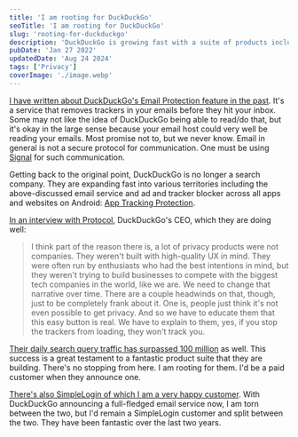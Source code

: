 ```yaml
---
title: 'I am rooting for DuckDuckGo'
seoTitle: 'I am rooting for DuckDuckGo'
slug: 'rooting-for-duckduckgo'
description: 'DuckDuckGo is growing fast with a suite of products including DuckDuckGo Email Protection, App Tracking Protection and a fantastic search engine. Exciting days!'
pubDate: 'Jan 27 2022'
updatedDate: 'Aug 24 2024'
tags: ['Privacy']
coverImage: './image.webp'
---
```



[I have written about DuckDuckGo's Email Protection feature in the past](https://blogarunsathiya.wordpress.com/2021/08/09/duckduckgo-email-protection-first-impressions/). It's a service that removes trackers in your emails before they hit your inbox. Some may not like the idea of DuckDuckGo being able to read/do that, but it's okay in the large sense because your email host could very well be reading your emails. Most promise not to, but we never know. Email in general is not a secure protocol for communication. One must be using [Signal](https://blogarunsathiya.wordpress.com/tag/signal/) for such communication.

Getting back to the original point, DuckDuckGo is no longer a search company. They are expanding fast into various territories including the above-discussed email service and ad and tracker blocker across all apps and websites on Android: [App Tracking Protection](https://spreadprivacy.com/introducing-app-tracking-protection/).

[In an interview with Protocol](https://www.protocol.com/duckduckgo-ceo-interview), DuckDuckGo's CEO, which they are doing well:

> I think part of the reason there is, a lot of privacy products were not companies. They weren't built with high-quality UX in mind. They were often run by enthusiasts who had the best intentions in mind, but they weren't trying to build businesses to compete with the biggest tech companies in the world, like we are. We need to change that narrative over time. There are a couple headwinds on that, though, just to be completely frank about it. One is, people just think it's not even possible to get privacy. And so we have to educate them that this easy button is real. We have to explain to them, yes, if you stop the trackers from loading, they won't track you.

[Their daily search query traffic has surpassed 100 million](https://duckduckgo.com/traffic) as well. This success is a great testament to a fantastic product suite that they are building. There's no stopping from here. I am rooting for them. I'd be a paid customer when they announce one.

[There's also SimpleLogin of which I am a very happy customer](https://blogarunsathiya.wordpress.com/2021/10/11/jq-magic-to-create-contacts-for-simplelogin-aliases/). With DuckDuckGo announcing a full-fledged email service now, I am torn between the two, but I'd remain a SimpleLogin customer and split between the two. They have been fantastic over the last two years.
